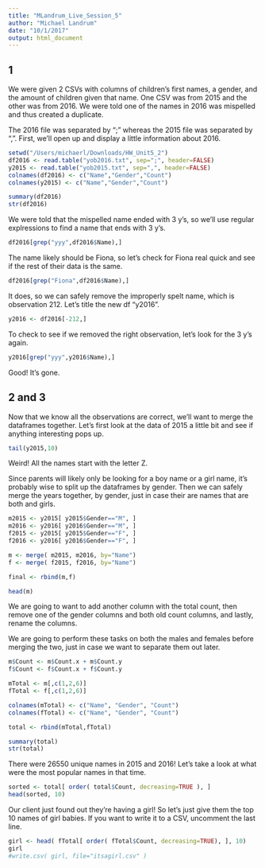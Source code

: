 ```yaml
---
title: "MLandrum_Live_Session_5"
author: "Michael Landrum"
date: "10/1/2017"
output: html_document
---
```


## 1

We were given 2 CSVs with columns of children's first names, a gender, and the amount of children given that name. One CSV was from 2015 and the other was from 2016. We were told one of the names in 2016 was mispelled and thus created a duplicate.

The 2016 file was separated by ";" whereas the 2015 file was separated by ",". First, we'll open up and display a little information about 2016.


```r

setwd("/Users/michaerl/Downloads/HW_Unit5_2")
df2016 <- read.table("yob2016.txt", sep=";", header=FALSE)
y2015 <- read.table("yob2015.txt", sep=",", header=FALSE)
colnames(df2016) <- c("Name","Gender","Count")
colnames(y2015) <- c("Name","Gender","Count")

summary(df2016)
str(df2016)

```

We were told that the mispelled name ended with 3 y's, so we'll use regular explressions to find a name that ends with 3 y's. 

``` r

df2016[grep("yyy",df2016$Name),]

```

The name likely should be Fiona, so let's check for Fiona real quick and see if the rest of their data is the same.

``` r

df2016[grep("Fiona",df2016$Name),]

```

It does, so we can safely remove the improperly spelt name, which is observation 212. Let's title the new df "y2016".

``` r

y2016 <- df2016[-212,]

```

To check to see if we removed the right observation, let's look for the 3 y's again.

``` r

y2016[grep("yyy",y2016$Name),]

```

Good! It's gone.

## 2 and 3

Now that we know all the observations are correct, we'll want to merge the dataframes together. Let's first look at the data of 2015 a little bit and see if anything interesting pops up.

```r

tail(y2015,10)

```

Weird! All the names start with the letter Z.

Since parents will likely only be looking for a boy name or a girl name, it's probably wise to split up the dataframes by gender. Then we can safely merge the years together, by gender, just in case their are names that are both and girls.

```r

m2015 <- y2015[ y2015$Gender=="M", ]
m2016 <- y2016[ y2016$Gender=="M", ]
f2015 <- y2015[ y2015$Gender=="F", ]
f2016 <- y2016[ y2016$Gender=="F", ]

m <- merge( m2015, m2016, by="Name")
f <- merge( f2015, f2016, by="Name")

final <- rbind(m,f)

head(m)
```

We are going to want to add another column with the total count, then remove one of the gender columns and both old count columns, and lastly, rename the columns.

We are going to perform these tasks on both the males and females before merging the two, just in case we want to separate them out later.

```r

m$Count <- m$Count.x + m$Count.y
f$Count <- f$Count.x + f$Count.y

mTotal <- m[,c(1,2,6)]
fTotal <- f[,c(1,2,6)]

colnames(mTotal) <- c("Name", "Gender", "Count")
colnames(fTotal) <- c("Name", "Gender", "Count")

total <- rbind(mTotal,fTotal)

summary(total)
str(total)
```

There were 26550 unique names in 2015 and 2016! Let's take a look at what were the most popular names in that time.

``` r

sorted <- total[ order( total$Count, decreasing=TRUE ), ]
head(sorted, 10)

```

Our client just found out they're having a girl! So let's just give them the top 10 names of girl babies. If you want to write it to a CSV, uncomment the last line.

``` r

girl <- head( fTotal[ order( fTotal$Count, decreasing=TRUE), ], 10)
girl
#write.csv( girl, file="itsagirl.csv" )

```
